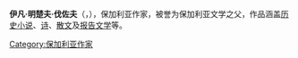 {{Infobox writer
| 姓名 = 伊凡·伐佐夫
| 圖像 = BASA-937K-1-410-7-Ivan Vazov (cropped).JPG
| 圖像大小 = 200px
| 圖像說明   = 
| 本名 = Иван Минчов Вазов
| birthdate = {{Birth date|1850|6|27}}
| birthplace = [[保加利亞|保加利亞]][[索波特_(普羅夫迪夫州)|索波特]]
| deathdate = {{Death date and age|1921|9|22|1850|6|27}}
| deathplace = 保加利亞[[索菲亞|索菲亞]]
| 死因       = 
| 墓地       = 
| 墓地坐標   = <!-- {{Coord|LAT|LONG|display=inline}} -->
| 紀念建築   = 
| 居住地     = 
| 國籍       = 
| 別名       = 
| 種族       = 
| 語言       = 
| 公民權     = 
| 教育程度   = 
| 母校       = 
| 職業       = [[作家|作家]]
| 活躍時期   = 
| 僱主       = 
| 組織       = 
| 機構       = 
| 知名原因   = 
| 知名作品   = 
| 風格       = 
| 受影響於   = 
| 影響於     = 
| 配偶       = 
| 子女       = 
| 父母       = 
| 親屬       = 
| 獲獎       = 
| 簽名       = 
| 簽名大小   = 
| 簽名替代   = 
| module     = 
| 網站       = 
}}
'''伊凡·明楚夫·伐佐夫'''（{{lang-bg|'''Иван Минчов Вазов'''}}，{{bd|1850年|6月27日|1921年|9月22日}}），保加利亚作家，被誉为保加利亚文学之父，作品涵盖[[历史小说|历史小说]]、[[诗|诗]]、[[散文|散文]]及[[报告文学|报告文学]]等。

{{Authority control}}
{{DEFAULTSORT:Vazof}}
{{bulgaria-bio-stub}}
{{作家小作品}}
[[Category:保加利亚作家|Category:保加利亚作家]]